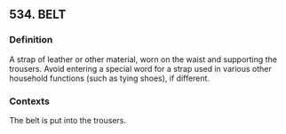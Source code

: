 ## 534. BELT
### Definition
A strap of leather or other material, worn on the waist and supporting the trousers. Avoid entering a special word for a strap used in various other household functions (such as tying shoes), if different.

### Contexts
The belt is put into the trousers.

